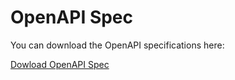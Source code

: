 # OpenAPI Spec

You can download the OpenAPI specifications here:

[Dowload OpenAPI Spec](https://api.artifactsmmo.com/openapi.json)